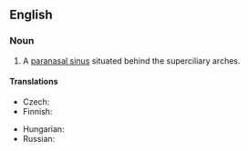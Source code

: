 ==English==
{{wikipedia}}

===Noun===
{{en-noun}}

# {{lb|en|anatomy}} A [[paranasal sinus]] situated behind the superciliary arches.

====Translations====
{{trans-top|sinus}}
* Czech: {{t|cs|čelní dutina|f}}
* Finnish: {{t|fi|otsaontelo}}
{{trans-mid}}
* Hungarian: {{t+|hu|homloküreg}}
* Russian: {{t|ru|ло́бная па́зуха|f}}
{{trans-bottom}}